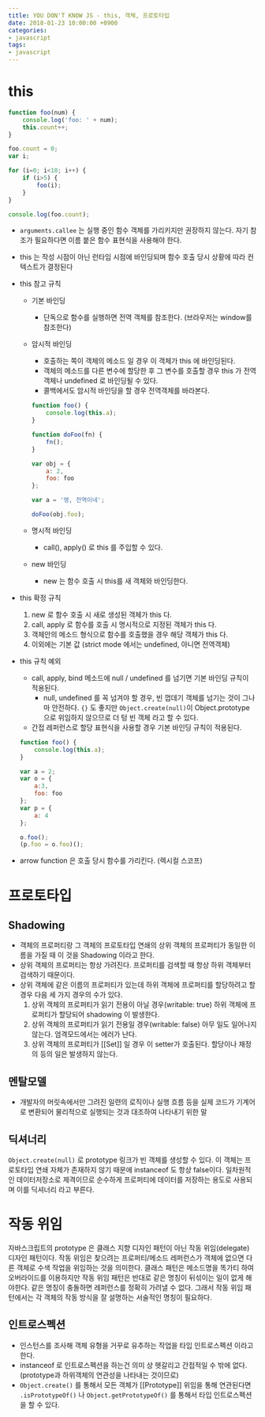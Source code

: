 ```yaml
---
title: YOU DON'T KNOW JS - this, 객체, 프로토타입
date: 2018-01-23 10:00:00 +0900
categories:
- javascript
tags:
- javascript
---
```


# this

```javascript
function foo(num) {
    console.log('foo: ' + num);
    this.count++;
}

foo.count = 0;
var i;

for (i=0; i<10; i++) {
    if (i>5) {
        foo(i);
    }
}

console.log(foo.count);
```

- `arguments.callee` 는 실행 중인 함수 객체를 가리키지만 권장하지 않는다. 자기 참조가 필요하다면 이름 붙은 함수 표현식을 사용해야 한다.
- this 는 작성 시점이 아닌 런타임 시점에 바인딩되며 함수 호출 당시 상황에 따라 컨텍스트가 결정된다
- this 참고 규칙
    - 기본 바인딩
        - 단독으로 함수를 실행하면 전역 객체를 참조한다. (브라우저는 window를 참조한다)
    - 암시적 바인딩
        - 호출하는 쪽이 객체의 메소드 일 경우 이 객체가 this 에 바인딩된다.
        - 객체의 메소드를 다른 변수에 할당한 후 그 변수를 호출할 경우 this 가 전역객체나 undefined 로 바인딩될 수 있다.
        - 콜백에서도 암시적 바인딩을 할 경우 전역객체를 바라본다.

        ```javascript
        function foo() {
            console.log(this.a);
        }

        function doFoo(fn) {
            fn();
        }

        var obj = {
            a: 2,
            foo: foo
        };

        var a = '엥, 전역이네';

        doFoo(obj.foo);
        ```

    - 명시적 바인딩
        - call(), apply() 로 this 를 주입할 수 있다.
    - new 바인딩
        - new 는 함수 호출 시 this를 새 객체와 바인딩한다.
- this 확정 규칙
    1. new 로 함수 호출 시 새로 생성된 객체가 this 다.
    2. call, apply 로 함수를 호출 시 명시적으로 지정된 객체가 this 다.
    3. 객체안의 메소드 형식으로 함수를 호출했을 경우 해당 객체가 this 다.
    4. 이외에는 기본 값 (strict mode 에서는 undefined, 아니면 전역객체)
- this 규칙 예외
    - call, apply, bind 메소드에 null / undefined 를 넘기면 기본 바인딩 규칙이 적용된다.
        - null, undefined 를 꼭 넘겨야 할 경우, 빈 껍데기 객체를 넘기는 것이 그나마 안전하다. `{}` 도 좋지만 `Object.create(null)`이 Object.prototype 으로 위임하지 않으므로 더 텅 빈 객체 라고 할 수 있다.
    - 간접 레퍼런스로 할당 표현식을 사용할 경우 기본 바인딩 규칙이 적용된다.
    
    ```javascript
    function foo() {
        console.log(this.a);
    }

    var a = 2;
    var o = {
        a:3,
        foo: foo
    };
    var p = {
        a: 4
    };

    o.foo();
    (p.foo = o.foo)();
    ``` 

- arrow function 은 호출 당시 함수를 가리킨다. (렉시컬 스코프)

# 프로토타입
## Shadowing
- 객체의 프로퍼티랑 그 객체의 프로토타입 연쇄의 상위 객체의 프로퍼티가 동일한 이름을 가질 때 이 것을 Shadowing 이라고 한다.
- 상위 객체의 프로퍼티는 항상 가려진다. 프로퍼티를 검색할 때 항상 하위 객체부터 검색하기 때문이다.
- 상위 객체에 같은 이름의 프로퍼티가 있는데 하위 객체에 프로퍼티를 할당하려고 할 경우 다음 세 가지 경우의 수가 있다.
    1. 상위 객체의 프로퍼티가 읽기 전용이 아닐 경우(writable: true) 하위 객체에 프로퍼티가 할당되어 shadowing 이 발생한다.
    2. 상위 객체의 프로퍼티가 읽기 전용일 경우(writable: false) 아무 일도 일어나지 않는다. 엄격모드에서는 에러가 난다.
    3. 상위 객체의 프로퍼티가 [[Set]] 일 경우 이 setter가 호출된다. 할당이나 재정의 등의 일은 발생하지 않는다.

## 멘탈모델
- 개발자의 머릿속에서만 그려진 일련의 로직이나 실행 흐름 등을 실제 코드가 기계어로 변환되어 물리적으로 실행되는 것과 대조하여 나타내기 위한 말

## 딕셔너리
`Object.create(null)` 로 prototype 링크가 빈 객체를 생성할 수 있다. 이 객체는 프로토타입 연쇄 자체가 존재하지 않기 때문에 instanceof 도 항상 false이다.
일차원적인 데이터저장소로 제격이므로 순수하게 프로퍼티에 데이터를 저장하는 용도로 사용되며 이를 딕셔너리 라고 부른다.

# 작동 위임
자바스크립트의 prototype 은 클래스 지향 디자인 패턴이 아닌 작동 위임(delegate) 디자인 패턴이다.
작동 위임은 찾으려는 프로퍼티/메소드 레퍼런스가 객체에 없으면 다른 객체로 수색 작업을 위임하는 것을 의미한다.
클래스 패턴은 메소드명을 똑가티 하여 오버라이드를 이용하지만 작동 위임 패턴은 반대로 같은 명칭이 뒤섞이는 일이 없게 해야한다.
같은 명칭이 충돌하면 레퍼런스를 정확히 가려낼 수 없다.
그래서 작동 위임 패턴에서는 각 객체의 작동 방식을 잘 설명하는 서술적인 명칭이 필요하다.

## 인트로스펙션
- 인스턴스를 조사해 객체 유형을 거꾸로 유추하는 작업을 타입 인트로스펙션 이라고 한다.
- instanceof 로 인트로스펙션을 하는건 의미 상 헷갈리고 간접적일 수 밖에 없다. (prototype과 하위객체의 연관성을 나타내는 것이므로)
- `Object.create()` 를 통해서 모든 객체가 [[Prototype]] 위임을 통해 연관된다면 `.isPrototypeOf()` 나 `Object.getPrototypeOf()` 를 통해서 타입 인트로스펙션을 할 수 있다.